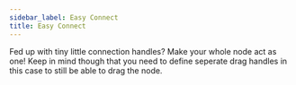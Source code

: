 ```yaml
---
sidebar_label: Easy Connect
title: Easy Connect
---
```



<ExampleLayout>
  Fed up with tiny little connection handles? Make your whole node act as one!
  Keep in mind though that you need to define seperate drag handles in this case
  to still be able to drag the node.
  <ExampleViewer codePath="examples/nodes/easy-connect" />
</ExampleLayout>
